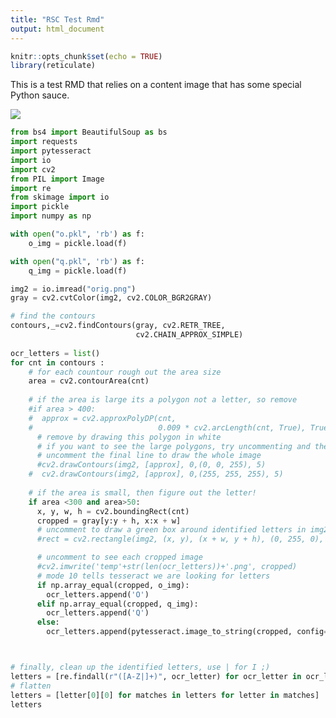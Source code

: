 ```yaml
---
title: "RSC Test Rmd"
output: html_document
---
```


```r
knitr::opts_chunk$set(echo = TRUE)
library(reticulate)
```


This is a test RMD that relies on a content image that has some special Python sauce.

![](orig.png)

```python
from bs4 import BeautifulSoup as bs
import requests
import pytesseract
import io
import cv2
from PIL import Image
import re   
from skimage import io
import pickle
import numpy as np

with open("o.pkl", 'rb') as f:
    o_img = pickle.load(f)

with open("q.pkl", 'rb') as f:
    q_img = pickle.load(f)

img2 = io.imread("orig.png")
gray = cv2.cvtColor(img2, cv2.COLOR_BGR2GRAY)

# find the contours
contours,_=cv2.findContours(gray, cv2.RETR_TREE,
                            cv2.CHAIN_APPROX_SIMPLE)
                            
ocr_letters = list()
for cnt in contours :
    # for each countour rough out the area size
    area = cv2.contourArea(cnt)
    
    # if the area is large its a polygon not a letter, so remove
    #if area > 400: 
    #  approx = cv2.approxPolyDP(cnt, 
    #                            0.009 * cv2.arcLength(cnt, True), True)
      # remove by drawing this polygon in white
      # if you want to see the large polygons, try uncommenting and then
      # uncomment the final line to draw the whole image
      #cv2.drawContours(img2, [approx], 0,(0, 0, 255), 5)
    #  cv2.drawContours(img2, [approx], 0,(255, 255, 255), 5)
    
    # if the area is small, then figure out the letter!
    if area <300 and area>50:
      x, y, w, h = cv2.boundingRect(cnt)
      cropped = gray[y:y + h, x:x + w]
      # uncomment to draw a green box around identified letters in img2
      #rect = cv2.rectangle(img2, (x, y), (x + w, y + h), (0, 255, 0), 2)

      # uncomment to see each cropped image
      #cv2.imwrite('temp'+str(len(ocr_letters))+'.png', cropped)
      # mode 10 tells tesseract we are looking for letters
      if np.array_equal(cropped, o_img):
        ocr_letters.append('O')
      elif np.array_equal(cropped, q_img):
        ocr_letters.append('Q')
      else:
        ocr_letters.append(pytesseract.image_to_string(cropped, config="--psm 10"))



# finally, clean up the identified letters, use | for I ;) 
letters = [re.findall(r"([A-Z|]+)", ocr_letter) for ocr_letter in ocr_letters]
# flatten
letters = [letter[0][0] for matches in letters for letter in matches]
letters
```


